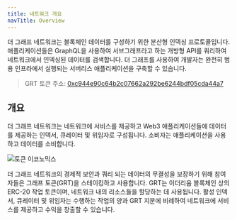 ```yaml
---
title: 네트워크 개요
navTitle: Overview
---
```


더 그래프 네트워크는 블록체인 데이터를 구성하기 위한 분산형 인덱싱 프로토콜입니다. 애플리케이션들은 GraphQL을 사용하여 서브그래프라고 하는 개방형 API를 쿼리하여 네트워크에서 인덱싱된 데이터를 검색합니다. 더 그래프를 사용하여 개발자는 완전히 범용 인프라에서 실행되는 서버리스 애플리케이션을 구축할 수 있습니다.

> GRT 토큰 주소: [0xc944e90c64b2c07662a292be6244bdf05cda44a7](https://etherscan.io/token/0xc944e90c64b2c07662a292be6244bdf05cda44a7)

## 개요

더 그래프 네트워크는 네트워크에 서비스를 제공하고 Web3 애플리케이션들에 데이터를 제공하는 인덱서, 큐레이터 및 위임자로 구성됩니다. 소비자는 애플리케이션을 사용하고 데이터를 소비합니다.

![토큰 이코노믹스](/img/Network-roles@2x.png)

더 그래프 네트워크의 경제적 보안과 쿼리 되는 데이터의 무결성을 보장하기 위해 참여자들은 그래프 토큰(GRT)을 스테이킹하고 사용합니다. GRT는 이더리움 블록체인 상의 ERC-20 작업 토큰이며, 네트워크 내의 리소스들을 할당하는 데 사용됩니다. 활성 인덱서, 큐레이터 및 위임자는 수행하는 작업의 양과 GRT 지분에 비례하여 네트워크에 서비스를 제공하고 수익을 창출할 수 있습니다.
